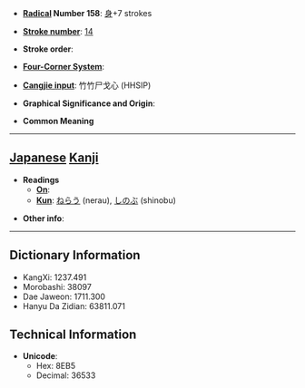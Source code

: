 * '''[[Wiktionary:Chinese radical index| Radical]] Number 158''': [[Wiktionary:Chinese radical index 身|身]]+7 strokes

* '''[[Wiktionary:Chinese total strokes index|Stroke number]]''': [[Wiktionary:Chinese total strokes index 14|14]]

* '''Stroke order''': 

* '''[[Wiktionary:Chinese four corner index|Four-Corner System]]''': 

* '''[[Wiktionary:Chinese Cangjie index|Cangjie input]]''': 竹竹尸戈心 (HHSIP)

* '''Graphical Significance and Origin''': 

* '''Common Meaning'''

----

== [[Japanese]] [[Kanji]] ==

* '''Readings'''
** '''[[On]]''': 
** '''[[Kun]]''': [[ねらう]] (nerau), [[しのぶ]] (shinobu)

* '''Other info''':  

----

== Dictionary Information ==

* KangXi: 1237.491
* Morobashi: 38097
* Dae Jaweon: 1711.300
* Hanyu Da Zidian: 63811.071

== Technical Information ==

* '''Unicode''':
** Hex: 8EB5
** Decimal: 36533